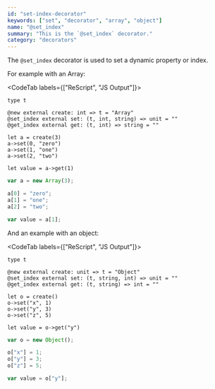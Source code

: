```yaml
---
id: "set-index-decorator"
keywords: ["set", "decorator", "array", "object"]
name: "@set_index"
summary: "This is the `@set_index` decorator."
category: "decorators"
---
```


The `@set_index` decorator is used to set a dynamic property or index.

For example with an Array:

<CodeTab labels={["ReScript", "JS Output"]}>

```res
type t

@new external create: int => t = "Array"
@set_index external set: (t, int, string) => unit = ""
@get_index external get: (t, int) => string = ""

let a = create(3)
a->set(0, "zero")
a->set(1, "one")
a->set(2, "two")

let value = a->get(1)
```

```js
var a = new Array(3);

a[0] = "zero";
a[1] = "one";
a[2] = "two";

var value = a[1];
```

</CodeTab>

And an example with an object:

<CodeTab labels={["ReScript", "JS Output"]}>

```res
type t

@new external create: unit => t = "Object"
@set_index external set: (t, string, int) => unit = ""
@get_index external get: (t, string) => int = ""

let o = create()
o->set("x", 1)
o->set("y", 3)
o->set("z", 5)

let value = o->get("y")
```

```js
var o = new Object();

o["x"] = 1;
o["y"] = 3;
o["z"] = 5;

var value = o["y"];
```

</CodeTab>


